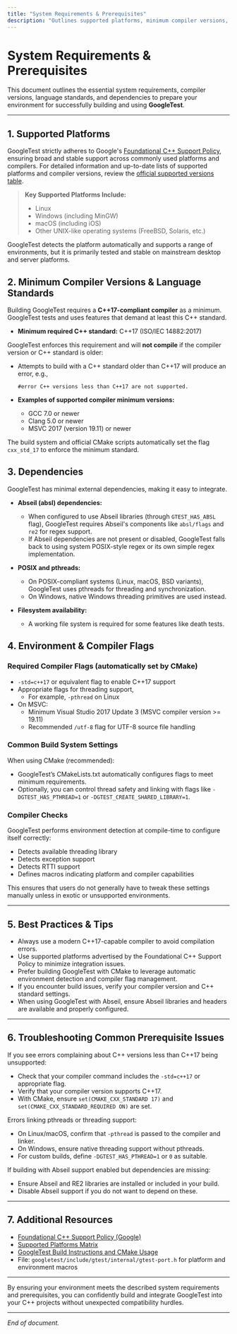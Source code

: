 ```yaml
---
title: "System Requirements & Prerequisites"
description: "Outlines supported platforms, minimum compiler versions, language standards required (such as C++17), and any dependencies like Abseil that new users must address before getting started with GoogleTest."
---
```


# System Requirements & Prerequisites

This document outlines the essential system requirements, compiler versions, language standards, and dependencies to prepare your environment for successfully building and using **GoogleTest**.

---

## 1. Supported Platforms

GoogleTest strictly adheres to Google's [Foundational C++ Support Policy](https://opensource.google/documentation/policies/cplusplus-support), ensuring broad and stable support across commonly used platforms and compilers. For detailed information and up-to-date lists of supported platforms and compiler versions, review the [official supported versions table](https://github.com/google/oss-policies-info/blob/main/foundational-cxx-support-matrix.md).

> **Key Supported Platforms Include:**
> - Linux
> - Windows (including MinGW)
> - macOS (including iOS)
> - Other UNIX-like operating systems (FreeBSD, Solaris, etc.)

GoogleTest detects the platform automatically and supports a range of environments, but it is primarily tested and stable on mainstream desktop and server platforms.


## 2. Minimum Compiler Versions & Language Standards

Building GoogleTest requires a **C++17-compliant compiler** as a minimum. GoogleTest tests and uses features that demand at least this C++ standard.

- **Minimum required C++ standard:** C++17 (ISO/IEC 14882:2017)

GoogleTest enforces this requirement and will **not compile** if the compiler version or C++ standard is older:

- Attempts to build with a C++ standard older than C++17 will produce an error, e.g.,
  ```
  #error C++ versions less than C++17 are not supported.
  ```

- **Examples of supported compiler minimum versions:**
  - GCC 7.0 or newer
  - Clang 5.0 or newer
  - MSVC 2017 (version 19.11) or newer

The build system and official CMake scripts automatically set the flag `cxx_std_17` to enforce the minimum standard.

## 3. Dependencies

GoogleTest has minimal external dependencies, making it easy to integrate.

- **Abseil (absl) dependencies:**
  - When configured to use Abseil libraries (through `GTEST_HAS_ABSL` flag), GoogleTest requires Abseil's components like `absl/flags` and `re2` for regex support.
  - If Abseil dependencies are not present or disabled, GoogleTest falls back to using system POSIX-style regex or its own simple regex implementation.

- **POSIX and pthreads:**
  - On POSIX-compliant systems (Linux, macOS, BSD variants), GoogleTest uses pthreads for threading and synchronization.
  - On Windows, native Windows threading primitives are used instead.

- **Filesystem availability:**
  - A working file system is required for some features like death tests.

## 4. Environment & Compiler Flags

### Required Compiler Flags (automatically set by CMake)

- `-std=c++17` or equivalent flag to enable C++17 support
- Appropriate flags for threading support,
  - For example, `-pthread` on Linux
- On MSVC:
  - Minimum Visual Studio 2017 Update 3 (MSVC compiler version >= 19.11)
  - Recommended `/utf-8` flag for UTF-8 source file handling

### Common Build System Settings

When using CMake (recommended):
- GoogleTest’s CMakeLists.txt automatically configures flags to meet minimum requirements.
- Optionally, you can control thread safety and linking with flags like `-DGTEST_HAS_PTHREAD=1` or `-DGTEST_CREATE_SHARED_LIBRARY=1`.

### Compiler Checks

GoogleTest performs environment detection at compile-time to configure itself correctly:
- Detects available threading library
- Detects exception support
- Detects RTTI support
- Defines macros indicating platform and compiler capabilities

This ensures that users do not generally have to tweak these settings manually unless in exotic or unsupported environments.

---

## 5. Best Practices & Tips

- Always use a modern C++17-capable compiler to avoid compilation errors.
- Use supported platforms advertised by the Foundational C++ Support Policy to minimize integration issues.
- Prefer building GoogleTest with CMake to leverage automatic environment detection and compiler flag management.
- If you encounter build issues, verify your compiler version and C++ standard settings.
- When using GoogleTest with Abseil, ensure Abseil libraries and headers are available and properly configured.

---

## 6. Troubleshooting Common Prerequisite Issues

<AccordionGroup title="Common Environment Issues">
<Accordion title="Compilation Error: Unsupported C++ Standard">
If you see errors complaining about C++ versions less than C++17 being unsupported:

- Check that your compiler command includes the `-std=c++17` or appropriate flag.
- Verify that your compiler version supports C++17.
- With CMake, ensure `set(CMAKE_CXX_STANDARD 17)` and `set(CMAKE_CXX_STANDARD_REQUIRED ON)` are set.
</Accordion>
<Accordion title="Threading Library Issues">
Errors linking pthreads or threading support:

- On Linux/macOS, confirm that `-pthread` is passed to the compiler and linker.
- On Windows, ensure native threading support without pthreads.
- For custom builds, define `-DGTEST_HAS_PTHREAD=1` or `0` as suitable.
</Accordion>
<Accordion title="Missing Abseil or RE2 Dependencies">
If building with Abseil support enabled but dependencies are missing:

- Ensure Abseil and RE2 libraries are installed or included in your build.
- Disable Abseil support if you do not want to depend on these.
</Accordion>
</AccordionGroup>

---

## 7. Additional Resources

- [Foundational C++ Support Policy (Google)](https://opensource.google/documentation/policies/cplusplus-support)
- [Supported Platforms Matrix](https://github.com/google/oss-policies-info/blob/main/foundational-cxx-support-matrix.md)
- [GoogleTest Build Instructions and CMake Usage](https://github.com/google/googletest/tree/main)
- File: `googletest/include/gtest/internal/gtest-port.h` for platform and environment macros

---

By ensuring your environment meets the described system requirements and prerequisites, you can confidently build and integrate GoogleTest into your C++ projects without unexpected compatibility hurdles.

---

*End of document.*
